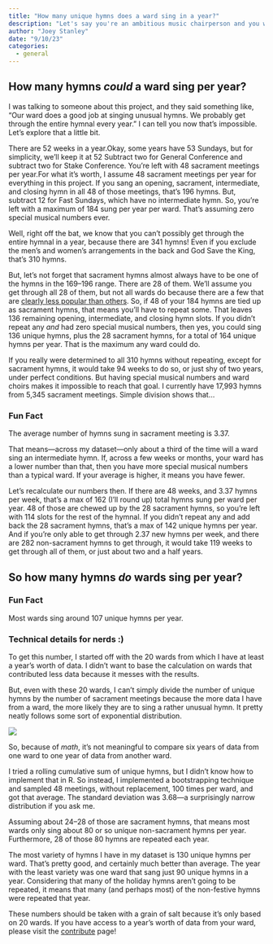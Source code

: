 ```yaml
---
title: "How many unique hymns does a ward sing in a year?"
description: "Let's say you're an ambitious music chairperson and you want to sing as many different hymns as possible. how many could you get through in a year? How many do wards typically get through in a year?"
author: "Joey Stanley"
date: "9/10/23"
categories:
  - general
---
```


## How many hymns *could* a ward sing per year?

I was talking to someone about this project, and they said something like, "Our ward does a good job at singing unusual hymns. We probably get through the entire hymnal every year." I can tell you now that's impossible. Let's explore that a little bit.

There are 52 weeks in a year.[Okay, some years have 53 Sundays, but for simplicity, we'll keep it at 52]{.aside} Subtract two for General Conference and subtract two for Stake Conference. You're left with 48 sacrament meetings per year.[For what it's worth, I assume 48 sacrament meetings per year for everything in this project.]{.aside} If you sang an opening, sacrament, intermediate, and closing hymn in all 48 of those meetings, that's 196 hymns. But, subtract 12 for Fast Sundays, which have no intermediate hymn. So, you're left with a maximum of 184 sung per year per ward. That's assuming zero special musical numbers ever. 

Well, right off the bat, we know that you can't possibly get through the entire hymnal in a year, because there are 341 hymns! Even if you exclude the men's and women's arrangements in the back and <hymn>God Save the King</hymn>, that's 310 hymns. 

But, let's not forget that sacrament hymns almost always have to be one of the hymns in the 169--196 range. There are 28 of them. We'll assume you get through all 28 of them, but not all wards do because there are a few that are [clearly less popular than others](/posts/sacrament.qmd#frequency). So, if 48 of your 184 hymns are tied up as sacrament hymns, that means you'll have to repeat some. That leaves 136 remaining opening, intermediate, and closing hymn slots. If you didn't repeat any *and* had zero special musical numbers, then yes, you could sing 136 unique hymns, plus the 28 sacrament hymns, for a total of 164 unique hymns per year. That is the maximum any ward could do. 

If you really were determined to all 310 hymns without repeating, except for sacrament hymns, it would take 94 weeks to do so, or just shy of two years, under perfect conditions. But having special musical numbers and ward choirs makes it impossible to reach that goal. I currently have 17,993 hymns from 5,345 sacrament meetings. Simple division shows that…

::: {.callout-tip icon=false}
### Fun Fact
The average number of hymns sung in sacrament meeting is 3.37.
:::

That means---across my dataset---only about a third of the time will a ward sing an intermediate hymn. If, across a few weeks or months, your ward has a lower number than that, then you have more special musical numbers than a typical ward. If your average is higher, it means you have fewer. 

Let's recalculate our numbers then. If there are 48 weeks, and 3.37 hymns per week, that's a max of 162 (I'll round up) total hymns sung per ward per year. 48 of those are chewed up by the 28 sacrament hymns, so you're left with 114 slots for the rest of the hymnal. If you didn't repeat any and add back the 28 sacrament hymns, that's a max of 142 unique hymns per year. And if you're only able to get through 2.37 new hymns per week, and there are 282 non-sacrament hymns to get through, it would take 119 weeks to get through all of them, or just about two and a half years.

## So how many hymns *do* wards sing per year?

::: {.callout-tip icon=false}
### Fun Fact
Most wards sing around 107 unique hymns per year. 
:::

::: {.callout-caution collapse="true"}
### Technical details for nerds :)
To get this number, I started off with the 20 wards from which I have at least a year's worth of data. I didn't want to base the calculation on wards that contributed less data because it messes with the results. 

But, even with these 20 wards, I can't simply divide the number of unique hymns by the number of sacrament meetings because the more data I have from a ward, the more likely they are to sing a rather unusual hymn. It pretty neatly follows some sort of exponential distribution. 

![](../images/hymns-per-year_by_amount-of-data.jpeg)


So, because of *math*, it's not meaningful to compare six years of data from one ward to one year of data from another ward. 

I tried a rolling cumulative sum of unique hymns, but I didn't know how to implement that in R. So instead, I implemented a bootstrapping technique and sampled 48 meetings, without replacement, 100 times per ward, and got that average. The standard deviation was 3.68---a surprisingly narrow distribution if you ask me.
:::

Assuming about 24--28 of those are sacrament hymns, that means most wards only sing about 80 or so unique non-sacrament hymns per year. Furthermore, 28 of those 80 hymns are repeated each year. 

The most variety of hymns I have in my dataset is 130 unique hymns per ward. That's pretty good, and certainly much better than average. The year with the least variety was one ward that sang just 90 unique hymns in a year. Considering that many of the holiday hymns aren't going to be repeated, it means that many (and perhaps most) of the non-festive hymns were repeated that year. 

These numbers should be taken with a grain of salt because it's only based on 20 wards. If you have access to a year's worth of data from your ward, please visit the [contribute](/contribute.qmd) page!

